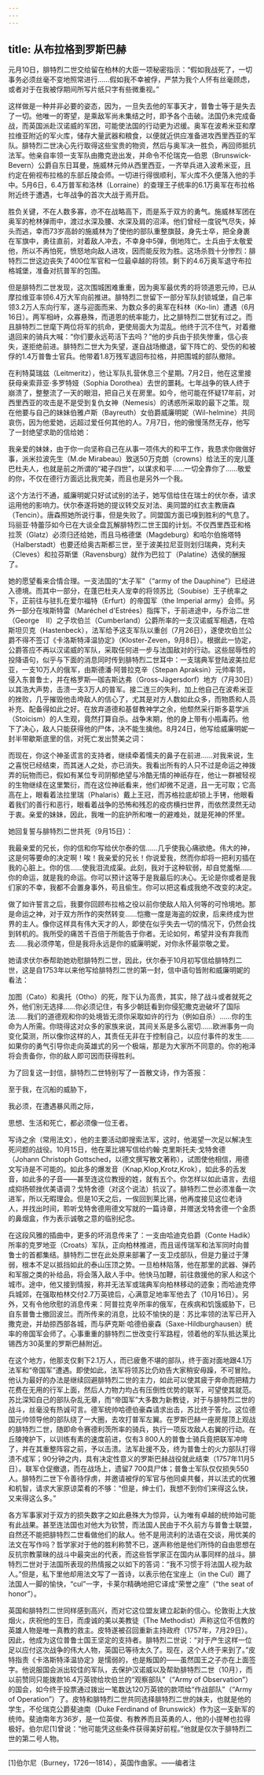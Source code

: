 ```yaml
---
---
---
```

title: 从布拉格到罗斯巴赫
---




元月10日，腓特烈二世交给留在柏林的大臣一项秘密指示：“假如我战死了，一切事务必须丝毫不变地照常进行……假如我不幸被俘，严禁为我个人怀有丝毫顾虑，或者对于在我被俘期间所写片纸只字有些微重视。”

这样做是一种并非必要的姿态，因为，一旦失去他的军事天才，普鲁士等于是失去了一切。他唯一的寄望，是乘敌军尚未集结之时，即予各个击破。法国仍未完成备战，而英国派赴汉诺威的军团，可能使法国的行动更为迟缓。奥军在波希米亚和摩拉维亚附近的军火库，储存大量武器和粮食，以便就近供应准备进攻西里西亚的军队。腓特烈二世决心先行取得这些宝贵的物资，然后与奥军决一胜负，再回师抵抗法军。他亲自率领一支军队由撒克逊出发，并命令不伦瑞克—伯恩（Brunswick-Bevern）公爵自东日耳曼，施威林元帅从西里西亚，一齐举兵进入波希米亚，且约定在俯视布拉格的东部丘陵会师。一切进行得很顺利，军火库不久便落入他的手中。5月6日，6.4万普军和洛林（Lorraine）的查理王子统率的6.1万奥军在布拉格附近终于遭遇，七年战争的首次大战于焉开启。

胜负关键，不在人数多寡，亦不在战略高下，而是系于双方的勇气。施威林军团在奥军的枪林弹雨中，渡过水深及腰、水深及肩的沼泽。他们曾经一度锐气尽失，掉头而逃，幸而73岁高龄的施威林为了使他的部队重整旗鼓，身先士卒，把全身裹在军旗中，勇往直前，对着敌人冲去，不幸身中5弹，倒地阵亡。士兵由于太敬爱他，所以不再怕死，愤怒地向敌人进攻，因而能反败为胜。这场杀戮十分惨烈：腓特烈二世这边丧失了400位军官和一位最卓越的将领。剩下的4.6万奥军退守布拉格城堡，准备对抗普军的包围。

但是腓特烈二世发现，这次围城困难重重，因为奥军最优秀的将领道恩元帅，已从摩拉维亚率领6.4万大军向前推进。腓特烈二世留下一部分军队封锁城堡，自己率领3.2万人东向行军，遂与迎面而来、为数众多的奥军在科林（Ko-lin）遭遇（6月16日）。两军相峙，众寡悬殊，而道恩的统率能力，比之腓特烈二世犹有过之。而且腓特烈二世麾下两位将军的抗命，更使局面大为混乱。他终于沉不住气，对着撤退回来的骑兵大喊：“你们要永远苟活下去吗？”他的步兵由于损失惨重，信心丧失，遂拒绝前进。腓特烈二世大为失望，遂自战场撤退，留下阵亡的、受伤的和被俘的1.4万普鲁士官兵。他带着1.8万残军退回布拉格，并把围城的部队撤除。

在利特莫瑞兹（Leitmeritz），他让军队扎营休息三个星期。7月2日，他在这里接获母亲索菲亚·多罗特娅（Sophia Dorothea）去世的噩耗。七年战争的铁人终于崩溃了，整整流了一天的眼泪，把自己关在房里。如今，他可能在怀疑17年前，对西里西亚的攻击是不是受到复仇女神（Nemesis）的诱惑所采取的最下之策。现在他要与自己的妹妹伯雅卢斯（Bayreuth）女伯爵威廉明妮（Wil-helmine）共同哀伤，因为他爱她，远超过爱任何其他的人。7月7日，他的傲慢荡然无存，他写了一封绝望求助的信给她：

我亲爱的妹妹，由于你一向坚称自己在从事一项伟大的和平工作，我恳求你做做好事，派米拉波先生（M.de Mirabeau）致送50万克朗（crowns）给法王的宠儿蓬巴杜夫人，也就是前之所谓的“裙子四世”，以谋求和平……一切全靠你了……敬爱的你，不仅在德行方面远比我完美，而且也是另外一个我。



这个方法行不通，威廉明妮只好试试别的法子，她写信给住在瑞士的伏尔泰，请求运用他的影响力。伏尔泰遂将她的提议转交反对法、奥同盟的红衣主教唐森（Tencin）。唐森照她所说行事，但是失败了。同盟国方面已嗅到胜利的气息了。玛丽亚·特蕾莎如今已在大谈全盘瓦解腓特烈二世王国的计划。不仅西里西亚和格拉茨（Glatz）必须归还给她，而且马格德堡（Magdeburg）和哈尔伯施塔特（Halberstadt）也要还给奥古斯都三世，至于波美拉尼亚则划归瑞典，克利夫（Cleves）和拉芬斯堡（Ravensburg）就作为巴拉丁（Palatine）选侯的酬报了。

她的愿望看来合情合理。一支法国的“太子军”（“army of the Dauphine”）已经进入德境。而其中一部分，在蓬巴杜夫人宠幸的将领苏比（Soubise）王子统率之下，正前往与驻扎在爱尔福特（Erfurt）的帝国军（the Imperial army）会师。另外一部分在埃斯特雷（Maréchel d'Estrées）指挥下，于前进途中，与乔治二世（George　Ⅱ）之子坎伯兰（Cumberland）公爵所率的一支汉诺威军相遇，在哈斯坦贝克（Hastenbeck），法军给予这支军队以重创（7月26日），遂使坎伯兰公爵不得不签订《卡洛斯特泽温协定》（Kloster-Zeven，9月8日）。根据此一协定，公爵答应不再以汉诺威的军队，采取任何进一步与法国敌对的行动。这些屈辱性的投降语句，似乎与下面的消息同时传到腓特烈二世耳中：一支瑞典军登陆波美拉尼亚，一支10万人的俄军，由斯德潘·阿普拉克辛（Stepan Apraksin）元帅率领，侵入东普鲁士，并在格罗斯—珈吉斯达弗（Gross-Jägersdorf）地方（7月30日）以其浩大声势，击溃一支3万人的普军。接二连三的失利，加上他自己在波希米亚的挫败，几乎摧毁他击垮敌人的信心了，尤其是对方人数如此众多，而物质和人员补充、配备得如此之好。在放弃道德和基督教神学之余，他颓然采行斯多葛学派（Stoicism）的人生观，竟然打算自杀。战争末期，他的身上带有小瓶毒药。他下了决心，敌人只能获得他的尸体，决不能生擒他。8月24日，他写给威廉明妮一封半带歇斯底里的信，对死亡发出赞美之词：

而现在，你这个神圣谎言的支持者，继续牵着懦夫的鼻子在前进……对我来说，生之喜悦已经结束，而其迷人之处，亦已消失。我看出所有的人只不过是命运之神拨弄的玩物而已，假如有某位专司阴郁绝望与冷酷无情的神祇存在，他让一群被轻视的生物继续在这里繁衍，而在这位神祇看来，他们却微不足道，且一无可取；它高高在上，眼看着法拉里瑞（Phalaris）戴上王冠，而苏格拉底却锁上手铐，他眼看着我们的善行和恶行，眼看着战争的恐怖和残忍的疫疠横扫世界，而依然漠然无动于衷。亲爱的妹妹，因此，我唯一的庇护所和唯一的避难处，就是死神的怀里。



她回复誓与腓特烈二世共死（9月15日）：

我最亲爱的兄长，你的信和你写给伏尔泰的信……几乎使我心痛欲绝。伟大的神，这是何等要命的决定啊！唉！我亲爱的兄长！你说爱我，然而你却将一把利刃插在我的心脏上。你的信……使我泪流成渠。此刻，我对于这种软弱，却自觉羞惭……你的命运，就是我的命运。你可以预计这等于是我最后的决心。无论是你或者是我们家的不幸，我都不会置身事外，苟且偷生。你可以把这看成我绝不改变的决定。

做了如许誓言之后，我要你回顾布拉格之役以前你使敌人陷入何等的可怜境地。那是命运之神，对于双方所作的突然转变……恺撒一度是海盗的奴隶，后来终成为世界的主人。像你这样具有伟大天才的人，即使在似乎失去一切的情况下，仍然会找到转机的。我所受的痛苦千百倍于所能告于你者。无论如何，希望并没有弃我而去……我必须停笔，但是我将永远是你的威廉明妮，对你永怀最崇敬之爱。



她请求伏尔泰帮助她劝慰腓特烈二世，因此，伏尔泰于10月初写信给腓特烈二世，这是自1753年以来他写给腓特烈二世的第一封，信中语句皆附和威廉明妮的看法：

加图（Cato）和奥托（Otho）的死，陛下认为高贵，其实，除了战斗或者就死之外，他们别无选择……你必须记住，有多少朝廷看到你侵犯撒克逊破坏了国际法……我们的道德观和你的处境皆无须你采取如许的行为（例如自杀）……你的生命为人所需。你晓得这对众多的家族来说，其间关系是多么密切……欧洲事务一向变化莫测，所以像你这样的人，其责任无非在于控制自己，以应付事件的发生……如果你的勇气引导你走向英雄式的另一个极端，那是为大家所不同意的。你的袍泽将会责备你，你的敌人即可因而获得胜利。



为了回复这一封信，腓特烈二世特别写了一首散文诗，作为答报：

至于我，在沉船的威胁下，

我必须，在遭遇暴风雨之际，

思想、生活和死亡，都必须像一位王者。



写诗之余（常用法文），他的主要活动即搜索法军，这时，他渴望一次足以解决生死问题的战役。10月15日，他在莱比锡写信给约翰·克里斯托夫·戈特舍德（Johann Christoph Gottsched，以德文撰写散文著称），试图使他相信，用德文写诗是不可能的。如此多的爆发音（Knap,Klop,Krotz,Krok），如此多的舌发音，如此多的子音——甚至连这位教授的姓，就有五个。你怎样以如此语言，去组成抑扬顿挫优美语调？戈特舍德（对这个说法）抗议了。腓特烈二世必须准备一次进军，所以无暇理会。但是10天之后，一俟回到莱比锡，他再度接见这位老诗人，并找出时间，聆听戈特舍德用德文写就的一篇诗章，并赠送戈特舍德一个金质的鼻烟盒，作为表示诚敬之意的临别纪念。

在这段风雅的插曲中，更多的坏消息传来了：一支由哈迪克伯爵（Conte Hadik）所率的克罗地亚（Croats）军队，正向柏林推进，而且谣传瑞军和法军同时向普鲁士的首都集结。腓特烈二世在此处原来部署了一支卫戍部队，但是力量过于薄弱，根本不足以抵挡如此的泰山压顶之势。一旦柏林陷落，他在那里的武器、弹药和军服之类的补给品，将会落入敌人手中。他快马加鞭，前往救援他的家人和这个城市。途中，他又接到情报，称并无法军或瑞典军向柏林移动的迹象；而哈迪克停兵城郊，在强取柏林交付2.7万英镑后，心满意足地率军他去了（10月16日）。另外，又有令他欣慰的消息传来：阿普拉克辛所率的俄军，在疾病和饥饿威胁下，已自东普鲁士撤回波兰。而所传来的消息，比较不愉快的是：苏比率领的法军已开入撒克逊，并劫掠西部各城，而与萨克斯·哈德伯豪森（Saxe-Hildburghausen）统率的帝国军会师了。心事重重的腓特烈二世改变行军路程，领着他的军队抵达莱比锡西方30英里的罗斯巴赫附近。

在这个地方，他那支仅剩下2.1万人，而已疲惫不堪的部队，终于面对面地跟4.1万法军和“帝国军”遭遇。即使如此，法军将领苏比仍劝告大家稍安毋躁，不可冒险。他认为最好的办法是继续回避腓特烈二世的主力，如此可以使其疲于奔命而把精力花费在无用的行军上面，然后人力物力均占有压倒性优势的联军，可望使其就范。苏比深知自己的部队杂乱无章，而“帝国军”大多数为新教徒，对于与腓特烈二世的战斗，丝毫没有热诚可言。德军统帅哈德伯豪森请求出击，苏比终于答允。这位德国元帅领导他的部队绕了一大圈，去攻打普军左翼。在罗斯巴赫一座房屋顶上观战的腓特烈二世，随即命令赛德利茨所率的骑兵，执行一项反攻敌人右翼的行动。在丘陵掩护下，以训练有素的速度前进，仅有3 800人的普鲁士骑兵竟把联军冲垮了，并在其重整阵容之前，予以击溃。法军赴援不及，终为普鲁士的火力部队打得溃不成军；90分钟之内，具有决定性意义的罗斯巴赫战役就此结束（1757年11月5日）。联军仓促撤退，而在战场上，遗留7 700具尸体；普鲁士军队仅仅损失550人。腓特烈二世下令善待俘虏，并邀请被俘的军官与他同桌共餐，并以法式的优雅和机智，请求大家原谅菜肴的不够：“但是，绅士们，我想不到你们来得这么快，又来得这么多。”

各方军事家对于双方的损失数字之如此悬殊大为惊异，认为唯有卓越的统帅始可能有此战果。甚至连法国也对他大为钦赞，而法国人民由于不久前方与普鲁士联盟，自然还不能把腓特烈二世看做他们的敌人。他不是用流利的法语在交谈，用优美的法文在写作吗？哲学家对于他的胜利称赞不已，遂声称他是他们所恃的自由思想在反抗宗教蒙昧的战斗中最突出的代表，而这些哲学家正在国内从事同样的战斗。腓特烈二世对于法国所表现的热情报之以如下的答词：“我不习惯于将法国人视为敌人。”但是，私下里他却用法文写了一首诗，以表示他在宝座上（in the Cul）踢了法国人一脚的愉快，“cul”一字，卡莱尔精确地把它译成“荣誉之座”（“the seat of honor”）。

英国和腓特烈二世同样感到高兴，而对它这位盟友建立起新的信心。伦敦街上大放烟火，庆祝他的生日，而虔诚的美以美教徒（The Methodist）声称这位不信教的英雄人物是唯一真教的救主。皮特遂被召回重新主持政府（1757年，7月29日）。因此，他成为这位普鲁士国王坚定的支持者。腓特烈二世说：“对于产生这样一位足以应付这次战争的伟大人物，英国已等待太久了。现在，这个人终于来到了。”皮特指责《卡洛斯特泽温协定》是懦弱的，也是叛国的——虽然国王之子亦在上面签字。他说服国会派出较佳的军队，去保护汉诺威以及帮助腓特烈二世（10月），而以前赞同只能拨款16.4万英镑给坎伯兰的“观察部队”（“Army of Observation”）的国会，如今终于投票通过拨出一笔数达120万英镑的款项给“作战部队”（“Army of Operation”）了。皮特和腓特烈二世共同选择腓特烈二世的妹夫，也就是他的学生，不伦瑞克公爵斐迪南（Duke Ferdinand of Brunswick）作为这一支新军的统帅。斐迪南年方36岁，是一位英俊、有教养而且英勇的人，他的小提琴也拉得极好。伯尔尼[1]曾说：“他可能凭这些条件获得美好前程。”他就是仅次于腓特烈二世的第二号人物。



* * *



[1]伯尔尼（Burney，1726—1814），英国作曲家。——编者注